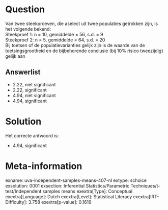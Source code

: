 Question
========

Van twee steekproeven, die aselect uit twee populaties getrokken zijn,
is het volgende bekend:\
Steekproef 1: n = 10, gemiddelde = 56, s.d. = 9\
Steekproef 2: n = 5, gemiddelde = 64, s.d. = 20\
Bij toetsen of de populatievarianties gelijk zijn is de waarde van de
toetsingsgrootheid en de bijbehorende conclusie (bij 10% risico
tweezijdig) gelijk aan

Answerlist
----------

* 2.22, niet significant
* 2.22, significant
* 4.94, niet significant
* 4.94, significant

Solution
========

Het correcte antwoord is: 

* 4.94, significant

Meta-information
================
exname: uva-independent-samples-means-407-nl
extype: schoice
exsolution: 0001
exsection: Inferential Statistics/Parametric Techniques/t-test/Independent samples means
exextra[Type]: Conceptual
exextra[Language]: Dutch
exextra[Level]: Statistical Literacy
exextra[IRT-Difficulty]: 3.758
exextra[p-value]: 0.1619
